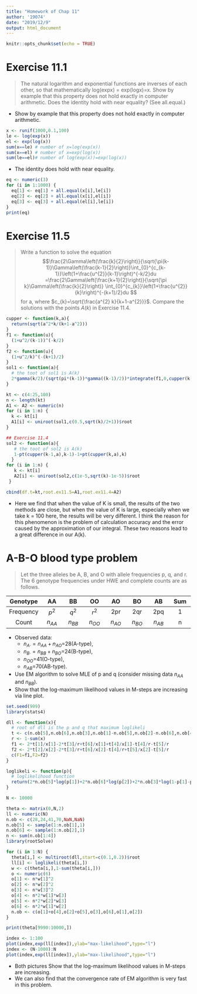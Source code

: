 ```yaml
---
title: "Homework of Chap 11"
author: '19074'
date: "2019/12/9"
output: html_document
---
```


```r
knitr::opts_chunk$set(echo = TRUE)
```

# Exercise 11.1

> The natural logarithm and exponential functions are inverses of each other, so that mathematically log(expx) = exp(logx)=x. Show by example that this property does not hold exactly in computer arithmetic. Does the identity hold with near equality? (See all.equal.) 

+ Show by example that this property does not hold exactly in computer arithmetic.

```r
x <- runif(1000,0.1,100)
le <- log(exp(x))
el <- exp(log(x))
sum(x==le) # number of x=log(exp(x))
sum(x==el) # number of x=exp(log(x))
sum(le==el)# number of log(exp(x))=exp(log(x))
```

+ The identity does hold with near equality.

```r
eq <- numeric(3)
for (i in 1:1000) {
  eq[1] <- eq[1] + all.equal(x[i],le[i])
  eq[2] <- eq[2] + all.equal(x[i],el[i])
  eq[3] <- eq[3] + all.equal(el[i],le[i])
}
print(eq)
```

# Exercise 11.5

> Write a function to solve the equation $$\frac{2\Gamma\left(\frac{k}{2}\right)}{\sqrt{\pi(k-1)}\Gamma\left(\frac{k-1}{2}\right)}\int_{0}^{c_{k-1}}\left(1+\frac{u^{2}}{k-1}\right)^{-k/2}du =\frac{2\Gamma\left(\frac{k+1}{2}\right)}{\sqrt{\pi k}\Gamma\left(\frac{k}{2}\right)} \int_{0}^{c_{k}}\left(1+\frac{u^{2}}{k}\right)^{-(k+1)/2}du  
$$ 
for a, where $c_{k}=\sqrt{\frac{a^{2} k}{k+1-a^{2}}}$. Compare the solutions with the points $A(k)$ in Exercise 11.4. 

```r
cupper <- function(k,a){
  return(sqrt(a^2*k/(k+1-a^2)))
}
f1 <- function(u){
  (1+u^2/(k-1))^(-k/2)
}
f2 <- function(u){
  (1+u^2/k)^(-(k+1)/2)
}
sol1 <- function(a){
  # the toot of sol1 is A(k)
  2*gamma(k/2)/(sqrt(pi*(k-1))*gamma((k-1)/2))*integrate(f1,0,cupper(k-1,a))$value-2*gamma((k+1)/2)/(sqrt(pi*k)*gamma(k/2))*integrate(f2,0,cupper(k,a))$value
}   

kt <- c(4:25,100)
n <- length(kt)
A1 <- A2 <- numeric(n)
for (i in 1:n) {
  k <- kt[i]
  A1[i] <- uniroot(sol1,c(0.5,sqrt(k)/2+1))$root
}

## Exercise 11.4
sol2 <- function(a){
   # the toot of sol2 is A(k)
   1-pt(cupper(k-1,a),k-1)-1+pt(cupper(k,a),k)
  }
for (i in 1:n) {
   k <- kt[i]
   A2[i] <- uniroot(sol2,c(1e-5,sqrt(k)-1e-5))$root
 }

cbind(df.t=kt,root.ex11.5=A1,root.ex11.4=A2)
```

+  Here we find that when the value of K is small, the results of the two methods are close, but when the value of K is large, especially when we take k = 100 here, the results will be very different. I think the reason for this phenomenon is the problem of calculation accuracy and the error caused by the approximation of our integral. These two reasons lead to a great difference in our A(k).

# A-B-O blood type problem 

> Let the three alleles be A, B, and O with allele frequencies p, q, and r. The 6 genotype frequencies under HWE and complete counts are as follows.

|Genotype |AA| BB |OO| AO| BO| AB| Sum |
|:------:|:------:|:------:|:------:|:------:|:------:|:------:|:------:|
|Frequency | $p^2$ |$q^2$| $r^2$| 2pr| 2qr| 2pq |1 |
|Count| $n_{AA}$ |$n_{BB}$ |$n_{OO}$ |$n_{AO}$| $n_{BO}$| $n_{AB}$| n|

+ Observed data: 
   + $n_{A·}=n_{AA}+n_{AO}$=28(A-type), 
   + $n_{B·}=n_{BB}+n_{BO}$=24(B-type), 
   + $n_{OO}$=41(O-type), 
   + $n_{AB}$=70(AB-type). 
+ Use EM algorithm to solve MLE of p and q (consider missing data $n_{AA}$ and $n_{BB}$). 
+ Show that the log-maximum likelihood values in M-steps are increasing via line plot.

```r
set.seed(999)
library(stats4)

dll <- function(x){
  # root of dll is the p and q that maximum loglikeli
  t <- c(n.ob[5],n.ob[6],n.ob[3],n.ob[1]-n.ob[5],n.ob[2]-n.ob[6],n.ob[4])
  r <- 1-sum(x)
  f1 <- 2*t[1]/x[1]-2*t[3]/r+t[6]/x[1]+t[4]/x[1]-t[4]/r-t[5]/r
  f2 <- 2*t[2]/x[2]-2*t[3]/r+t[6]/x[2]-t[4]/r+t[5]/x[2]-t[5]/r
  c(F1=f1,F2=f2)
}

loglikeli <- function(p){
  # loglikelihood function
  return(2*n.ob[5]*log(p[1])+2*n.ob[6]*log(p[2])+2*n.ob[3]*log(1-p[1]-p[2])+(n.ob[1]-n.ob[5])*log(2*p[1]*(1-p[1]-p[2]))+(n.ob[2]-n.ob[6])*log(2*p[2]*(1-p[1]-p[2]))+n.ob[4]*log(2*p[1]*p[2]))
}

N <- 10000

theta <- matrix(0,N,2)
ll <- numeric(N)
n.ob <- c(28,24,41,70,NaN,NaN)
n.ob[5] <- sample(1:n.ob[1],1)
n.ob[6] <- sample(1:n.ob[2],1)
n <- sum(n.ob[1:4])
library(rootSolve)

for (i in 1:N) {
  theta[i,] <- multiroot(dll,start=c(0.1,0.2))$root
  ll[i] <- loglikeli(theta[i,])
  w <- c(theta[i,],1-sum(theta[i,]))
  o <- numeric(6)
  o[1] <- n*w[1]^2
  o[2] <- n*w[2]^2
  o[3] <- n*w[3]^2
  o[4] <- n*2*w[1]*w[3]
  o[5] <- n*2*w[2]*w[3]
  o[6] <- n*2*w[1]*w[2]
  n.ob <- c(o[1]+o[4],o[2]+o[5],o[3],o[6],o[1],o[2])
}

print(theta[9990:10000,])

index <- 1:100
plot(index,exp(ll[index]),ylab="max-likelihood",type="l")
index <- (N-1000):N
plot(index,exp(ll[index]),ylab="max-likelihood",type="l")
```

+ Both pictures Show that the log-maximum likelihood values in M-steps are increasing.
+ We can also find that the convergence rate of EM algorithm is very fast in this problem.

